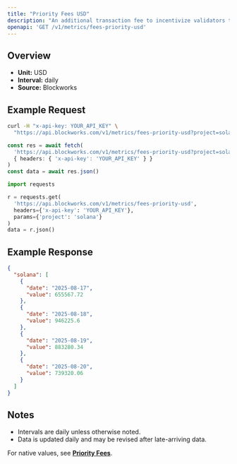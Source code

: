 ```yaml
---
title: "Priority Fees USD"
description: "An additional transaction fee to incentivize validators to prioritize and execute transactions."
openapi: 'GET /v1/metrics/fees-priority-usd'
---
```


## Overview

- **Unit:** USD
- **Interval:** daily
- **Source:** Blockworks

## Example Request

<CodeGroup>

```bash cURL
curl -H "x-api-key: YOUR_API_KEY" \
  "https://api.blockworks.com/v1/metrics/fees-priority-usd?project=solana"
```

```typescript TypeScript
const res = await fetch(
  'https://api.blockworks.com/v1/metrics/fees-priority-usd?project=solana',
  { headers: { 'x-api-key': 'YOUR_API_KEY' } }
)
const data = await res.json()
```

```python Python
import requests

r = requests.get(
  'https://api.blockworks.com/v1/metrics/fees-priority-usd',
  headers={'x-api-key': 'YOUR_API_KEY'},
  params={'project': 'solana'}
)
data = r.json()
```

</CodeGroup>

## Example Response

```json
{
  "solana": [
    {
      "date": "2025-08-17",
      "value": 655567.72
    },
    {
      "date": "2025-08-18",
      "value": 946225.6
    },
    {
      "date": "2025-08-19",
      "value": 883280.34
    },
    {
      "date": "2025-08-20",
      "value": 739320.06
    }
  ]
}
```

## Notes
- Intervals are daily unless otherwise noted.
- Data is updated daily and may be revised after late-arriving data.


<Note>For native values, see **[Priority Fees](./fees-priority)**.</Note>